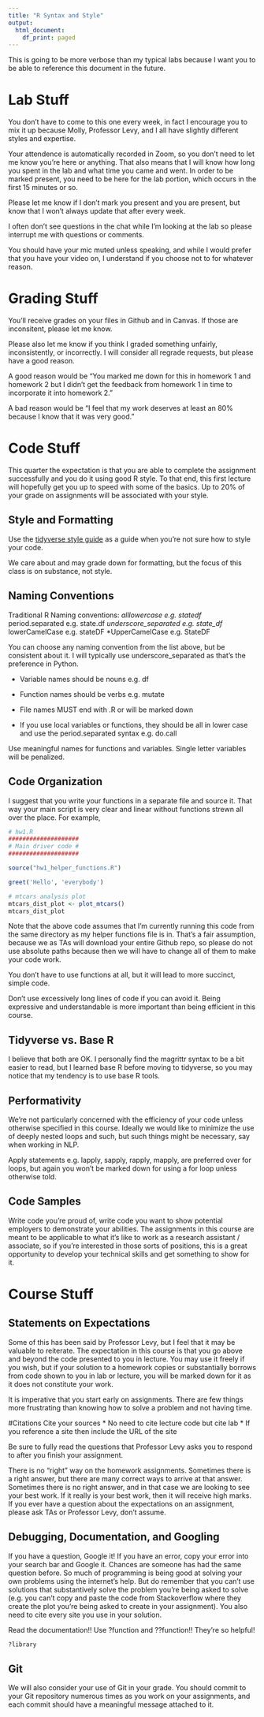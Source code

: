 ```yaml
---
title: "R Syntax and Style"
output:
  html_document:
    df_print: paged
---
```


This is going to be more verbose than my typical labs because I want you to be able to reference this document in the future.

# Lab Stuff
You don't have to come to this one every week, in fact I encourage you to mix it up because Molly, Professor Levy, and I all have slightly different styles and expertise. 

Your attendence is automatically recorded in Zoom, so you don't need to let me know you're here or anything. That also means that I will know how long you spent in the lab and what time you came and went. In order to be marked present, you need to be here for the lab portion, which occurs in the first 15 minutes or so. 

Please let me know if I don't mark you present and you are present, but know that I won't always update that after every week. 

I often don't see questions in the chat while I'm looking at the lab so please interrupt me with questions or comments. 

You should have your mic muted unless speaking, and while I would prefer that you have your video on, I understand if you choose not to for whatever reason. 

# Grading Stuff
You'll receive grades on your files in Github and in Canvas. If those are inconsitent, please let me know. 

Please also let me know if you think I graded something unfairly, inconsistently, or incorrectly. I will consider all regrade requests, but please have a good reason. 

A good reason would be "You marked me down for this in homework 1 and homework 2 but I didn't get the feedback from homework 1 in time to incorporate it into homework 2."

A bad reason would be "I feel that my work deserves at least an 80% because I know that it was very good. "

# Code Stuff
This quarter the expectation is that you are able to complete the assignment successfully and you do it using good R style. To that end, this first lecture will hopefully get you up to speed with some of the basics. Up to 20% of your grade on assignments will be associated with your style.

## Style and Formatting
Use the [tidyverse style guide](https://style.tidyverse.org/) as a guide when you're not sure how to style your code.

We care about and may grade down for formatting, but the focus of this class is on substance, not style. 

##  Naming Conventions
Traditional R Naming conventions:
  *alllowercase e.g. statedf
  *period.separated e.g. state.df
  *underscore_separated e.g. state_df
  *lowerCamelCase e.g. stateDF
  *UpperCamelCase e.g. StateDF
 
You can choose any naming convention from the list above, but be consistent about it. I will typically use underscore_separated as that's the preference in Python.

 * Variable names should be nouns e.g. df
 * Function names should be verbs e.g. mutate
 
 * File names MUST end with .R or will be marked down
 
 * If you use local variables or functions, they should be all in lower case and use the period.separated syntax e.g. do.call
 
Use meaningful names for functions and variables. Single letter variables will be penalized. 

## Code Organization
I suggest that you write your functions in a separate file and source it. That way your main script is very clear and linear without functions strewn all over the place. For example,

```r
# hw1.R
####################
# Main driver code #
####################

source("hw1_helper_functions.R")

greet('Hello', 'everybody')

# mtcars analysis plot
mtcars_dist_plot <- plot_mtcars()
mtcars_dist_plot

```
Note that the above code assumes that I'm currently running this code from the same directory as my helper functions file is in. That's a fair assumption, because we as TAs will download your entire Github repo, so please do not use absolute paths because then we will have to change all of them to make your code work. 

You don't have to use functions at all, but it will lead to more succinct, simple code.

Don't use excessively long lines of code if you can avoid it. Being expressive and understandable is more important than being efficient in this course.

## Tidyverse vs. Base R

I believe that both are OK. I personally find the magrittr syntax to be a bit easier to read, but I learned base R before moving to tidyverse, so you may notice that my tendency is to use base R tools. 

## Performativity

We're not particularly concerned with the efficiency of your code unless otherwise specified in this course. Ideally we would like to minimize the use of deeply nested loops and such, but such things might be necessary, say when working in NLP. 

Apply statements e.g. lapply, sapply, rapply, mapply, are preferred over for loops, but again you won't be marked down for using a for loop unless otherwise told. 

## Code Samples

Write code you're proud of, write code you want to show potential employers to demonstrate your abilities. The assignments in this course are meant to be applicable to what it's like to work as a research assistant / associate, so if you're interested in those sorts of positions, this is a great opportunity to develop your technical skills and get something to show for it.

# Course Stuff
## Statements on Expectations
Some of this has been said by Professor Levy, but I feel that it may be valuable to reiterate. The expectation in this course is that you go above and beyond the code presented to you in lecture. You may use it freely if you wish, but if your solution to a homework copies or substantially borrows from code shown to you in lab or lecture, you will be marked down for it as it does not constitute your work. 

It is imperative that you start early on assignments. There are few things more frustrating than knowing how to solve a problem and not having time. 

#Citations
Cite your sources
  * No need to cite lecture code but cite lab
  * If you reference a site then include the URL of the site
 
Be sure to fully read the questions that Professor Levy asks you to respond to after you finish your assignment. 

There is no "right" way on the homework assignments. Sometimes there is a right answer, but there are many correct ways to arrive at that answer. Sometimes there is no right answer, and in that case we are looking to see your best work. If it really is your best work, then it will receive high marks. If you ever have a question about the expectations on an assignment, please ask TAs or Professor Levy, don't assume.

## Debugging, Documentation, and Googling

If you have a question, Google it! If you have an error, copy your error into your search bar and Google it. Chances are someone has had the same question before.  So much of programming is being good at solving your own problems using the internet's help. But do remember that you can't use solutions that substantively solve the problem you're being asked to solve (e.g. you can't copy and paste the code from Stackoverflow where they create the plot you're being asked to create in your assignment). You also need to cite every site you use in your solution. 

Read the documentation!! Use ?function and ??function!! They're so helpful!

```r
?library
```

## Git
We will also consider your use of Git in your grade. You should commit to your Git repository numerous times as you work on your assignments, and each commit should have a meaningful message attached to it.

